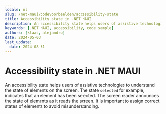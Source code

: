 ```yaml
---
locale: nl
slug: /net-maui/codevoorbeelden/accessibility-state
title: Accessibility state in .NET MAUI
description: An accessibility state helps users of assistive technologies to understand the state of elements on the screen.
keywords: [.NET MAUI, accessibility, code sample]
authors: [klaas, alejandro]
date: 2024-05-03
last_update:
  date: 2024-08-31
---
```


# Accessibility state in .NET MAUI

An accessibility state helps users of assistive technologies to understand the state of elements on the screen. The state `selected` for example, indicates that an element has been selected. The screen reader announces the state of elements as it reads the screen. It is important to assign correct states of elements to avoid misunderstanding.

<CodeSample id="accessibility-state" framework="net-maui" locale="en"/>
